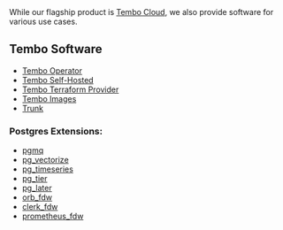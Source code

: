 
<Callout variant='tip'>
	While our flagship product is <a href="https://cloud.tembo.io">Tembo Cloud</a>,
	we also provide software for various use cases.
</Callout>

## Tembo Software

* <a href="/docs/product/software/tembo-operator/overview">Tembo Operator</a>
* <a href="/docs/product/software/tembo-self-hosted/overview">Tembo Self-Hosted</a>
* <a href="https://github.com/tembo-io/terraform-provider-tembo">Tembo Terraform Provider</a>
* <a href="https://github.com/tembo-io/tembo-images">Tembo Images</a>
* <a href="https://github.com/tembo-io/trunk">Trunk</a>

### Postgres Extensions:

* <a href="https://github.com/tembo-io/pgmq">pgmq</a>
* <a href="https://github.com/tembo-io/pg_vectorize">pg_vectorize</a>
* <a href="https://github.com/tembo-io/pg_timeseries">pg_timeseries</a>
* <a href="https://github.com/tembo-io/pg_tier">pg_tier</a>
* <a href="https://github.com/tembo-io/pg_later">pg_later</a>
* <a href="https://github.com/tembo-io/orb_fdw">orb_fdw</a>
* <a href="https://github.com/tembo-io/clerk_fdw">clerk_fdw</a>
* <a href="https://github.com/tembo-io/prometheus_fdw">prometheus_fdw</a>
